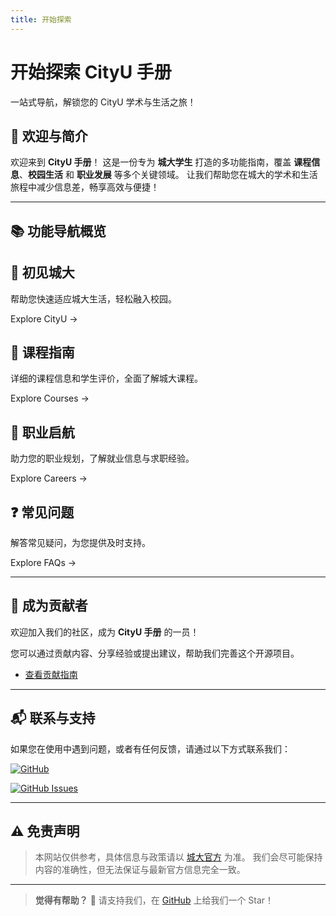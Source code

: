 ```yaml
---
title: 开始探索
---
```



<h1 className={styles.gradientTitle}>开始探索 CityU 手册</h1>
<p className={styles.subtitle}>一站式导航，解锁您的 CityU 学术与生活之旅！</p>
<div className={styles.divider}></div>

## 🎉 欢迎与简介

欢迎来到 **CityU 手册**！
这是一份专为 **城大学生** 打造的多功能指南，覆盖 **课程信息**、**校园生活** 和 **职业发展** 等多个关键领域。
让我们帮助您在城大的学术和生活旅程中减少信息差，畅享高效与便捷！

---

## 📚 功能导航概览

<div className={styles.features}>

<section className={styles.feature}>
    <Link to="/docs/welcome/intro" className={styles.featureLink}>
        <h2>🏫 初见城大</h2>
    </Link>
    <p>帮助您快速适应城大生活，轻松融入校园。</p>
    <Link to="/docs/welcome/intro">Explore CityU →</Link>
</section>

<section className={styles.feature}>
  <Link to="/docs/courses/intro" className={styles.featureLink}>
    <h2>📘 课程指南</h2>
  </Link>
  <p>详细的课程信息和学生评价，全面了解城大课程。</p>
  <Link to="/docs/courses/intro">Explore Courses →</Link>
</section>

<section className={styles.feature}>
  <Link to="/docs/career/intro" className={styles.featureLink}>
    <h2>💼 职业启航</h2>
  </Link>
  <p>助力您的职业规划，了解就业信息与求职经验。</p>
  <Link to="/docs/career/intro">Explore Careers →</Link>
</section>

<section className={styles.feature}>
  <Link to="/docs/faq/intro" className={styles.featureLink}>
    <h2>❓ 常见问题</h2>
  </Link>
  <p>解答常见疑问，为您提供及时支持。</p>
  <Link to="/docs/faq/intro">Explore FAQs →</Link>
</section>

</div>

---

## 🤝 成为贡献者

欢迎加入我们的社区，成为 **CityU 手册** 的一员！

您可以通过贡献内容、分享经验或提出建议，帮助我们完善这个开源项目。

- [查看贡献指南](https://penjc.github.io/cityU-navigator/contributing)

---

## 📬 联系与支持

如果您在使用中遇到问题，或者有任何反馈，请通过以下方式联系我们：

[![GitHub](https://img.shields.io/badge/GitHub-Repository-blue?logo=github&style=flat-square)](https://github.com/penjc/cityU-navigator)

[![GitHub Issues](https://img.shields.io/badge/GitHub-Submit%20Issue-green?logo=github&style=flat-square)](https://github.com/penjc/cityU-navigator/issues)

---

## ⚠️ 免责声明

> 本网站仅供参考，具体信息与政策请以 [城大官方](https://www.cityu.edu.hk) 为准。
> 我们会尽可能保持内容的准确性，但无法保证与最新官方信息完全一致。

---

> **觉得有帮助？**
> 🌟 请支持我们，在 [GitHub](https://github.com/penjc/cityU-navigator) 上给我们一个 Star！